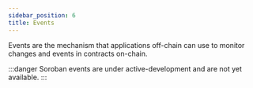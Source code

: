 ```yaml
---
sidebar_position: 6
title: Events
---
```


Events are the mechanism that applications off-chain can use to monitor changes and events in contracts on-chain.

:::danger Soroban events are under active-development and are not yet available. :::
